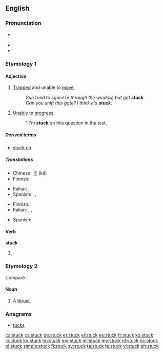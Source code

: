 {{also|Stück}}
==English==

===Pronunciation===
* {{a|UK|US}} {{IPA|/ˈstʌk/}}
* {{audio|en-us-stuck.ogg|Audio (US)}}
* {{rhymes|ʌk}}

===Etymology 1===

====Adjective====
{{en-adj}}

# [[trapped|Trapped]] and unable to [[move]].
#: ''Sue tried to squeeze through the window, but got '''stuck'''.''
#: ''Can you shift this gate?  I think it's '''stuck'''.''
# [[unable|Unable]] to [[progress]].
#: ''I'm '''stuck''' on this question in the test.

=====Derived terms=====
* [[stuck on]]

=====Translations=====
{{trans-top|trapped and unable to move}}
* Chinese: [[卡]] (kǎ)
* Finnish: {{t+|fi|jumissa}}
{{trans-mid}}
* Italian: {{t-|it|intrappolato}},  {{t+|it|bloccato}}
* Spanish: {{t-|es|atascado}}, {{t+|es|atrapado}}, {{t-|es|pegado}}
{{trans-bottom}}

{{trans-top|unable to progress}}
* Finnish: {{t+|fi|jumissa}}
* Italian: {{t-|it|ostruito}},  {{t+|it|bloccato}},  {{t-|it|inceppato}}
{{trans-mid}}
* Spanish: {{t-|es|atascado}}
{{trans-bottom}}

====Verb====
'''stuck'''

# {{en-past of|stick}}

===Etymology 2===
Compare {{term|stoccado|lang=en}}.

====Noun====
{{en-noun}}

# {{context|obsolete|lang=en}} A [[thrust]].
#: {{rfquotek|Shakespeare}}

{{Webster 1913}}

===Anagrams===
* [[tucks#English|tucks]]

[[ca:stuck]]
[[cs:stuck]]
[[de:stuck]]
[[et:stuck]]
[[el:stuck]]
[[es:stuck]]
[[fr:stuck]]
[[ko:stuck]]
[[io:stuck]]
[[kn:stuck]]
[[hu:stuck]]
[[mg:stuck]]
[[ml:stuck]]
[[my:stuck]]
[[nl:stuck]]
[[oc:stuck]]
[[pl:stuck]]
[[simple:stuck]]
[[fi:stuck]]
[[sv:stuck]]
[[ta:stuck]]
[[te:stuck]]
[[vi:stuck]]
[[zh:stuck]]